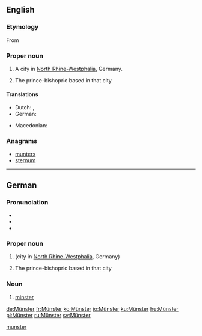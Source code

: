 {{also|Munster}}
==English==
{{wikipedia}}
{{wikipedia|Prince-Bishopric of Münster}}

===Etymology===
From {{etyl|de|en}} {{l|de|Münster}}

===Proper noun===
{{en-proper noun}}

# A city in [[North Rhine-Westphalia]], Germany.
# {{context|historical|lang=en}} The prince-bishopric based in that city

====Translations====
{{trans-top|city in North Rhine-Westphalia}}
* Dutch: {{t|nl|Munster}}, {{t|nl|Münster}}
* German: {{t+|de|Münster}}
{{trans-mid}}
* Macedonian: {{t|mk|Минстер|m|tr=Mínster|sc=Cyrl}}
{{trans-bottom}}

===Anagrams===
* [[munters#English|munters]]
* [[sternum#English|sternum]]

[[Category:English terms spelled with Ü|munster]]

----

==German==
{{wikipedia|lang=de}}
{{wikipedia|lang=de|Münster (Kirche)}}
{{wikipedia|lang=de|Münster (Westfalen)}}
{{wikipedia|lang=de|Hochstift Münster}}

===Pronunciation===
* {{IPA|/ˈmʏnstɐ/|lang=de}}
* {{hyphenation|Müns|ter|lang=de}}
* {{audio|De-Münster.ogg|Audio|lang=de}}

===Proper noun===
{{de-proper noun|n}}

# {{l|en|Münster}} (city in [[North Rhine-Westphalia]], Germany)
# {{lb|de|historical}} The prince-bishopric based in that city

===Noun===
{{de-noun|n|g2=m||Münster}}

# [[minster]] {{gloss|monastic church}}

{{catlangcode|de|Architecture|Christianity|Cities}}

[[de:Münster]]
[[fr:Münster]]
[[ko:Münster]]
[[io:Münster]]
[[ku:Münster]]
[[hu:Münster]]
[[pl:Münster]]
[[ru:Münster]]
[[sv:Münster]]